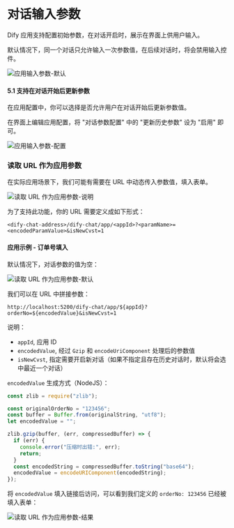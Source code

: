 # 对话输入参数

Dify 应用支持配置初始参数，在对话开启时，展示在界面上供用户输入。

默认情况下，同一个对话只允许输入一次参数值，在后续对话时，将会禁用输入控件。

![应用输入参数-默认](/sample_app_input_disabled.png)

#### 5.1 支持在对话开始后更新参数

在应用配置中，你可以选择是否允许用户在对话开始后更新参数值。

在界面上编辑应用配置，将 "对话参数配置" 中的 "更新历史参数" 设为 "启用" 即可。

![应用输入参数-配置](/sample_app_input_setting.png)

### 读取 URL 作为应用参数

在实际应用场景下，我们可能有需要在 URL 中动态传入参数值，填入表单。

![读取 URL 作为应用参数-说明](/sample_app_input_intro.png)

为了支持此功能，你的 URL 需要定义成如下形式：

```shell
<dify-chat-address>/dify-chat/app/<appId>?<paramName>=<encodedParamValue>&isNewCvst=1
```

#### 应用示例 - 订单号填入

默认情况下，对话参数的值为空：

![读取 URL 作为应用参数-默认](/sample_app_input_default.jpg)

我们可以在 URL 中拼接参数：

```shell
http://localhost:5200/dify-chat/app/${appId}?orderNo=${encodedValue}&isNewCvst=1
```

说明：

- `appId`, 应用 ID
- `encodedValue`, 经过 `Gzip` 和 `encodeUriComponent` 处理后的参数值
- `isNewCvst`, 指定需要开启新对话（如果不指定且存在历史对话时，默认将会选中最近一个对话）

`encodedValue` 生成方式（NodeJS）：

```javascript
const zlib = require("zlib");

const originalOrderNo = "123456";
const buffer = Buffer.from(originalString, "utf8");
let encodedValue = "";

zlib.gzip(buffer, (err, compressedBuffer) => {
  if (err) {
    console.error("压缩时出错:", err);
    return;
  }
  const encodedString = compressedBuffer.toString("base64");
  encodedValue = encodeURIComponent(encodedString);
});
```

将 `encodedValue` 填入链接后访问，可以看到我们定义的 `orderNo: 123456` 已经被填入表单：

![读取 URL 作为应用参数-结果](/sample_app_input_filled.jpg)